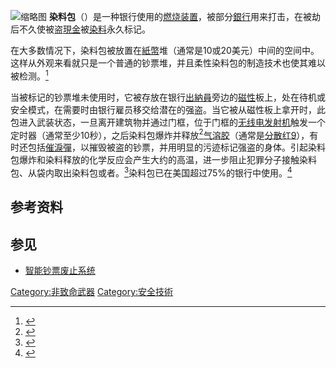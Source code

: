 [[File:Exploded_dye_pack_after_Bank_of_America_robbery.jpg|缩略图]]
'''染料包'''（{{lang-en|'''dye pack'''}}）是一种银行使用{{tsl|en|Radio-control|无线电控制}}的[[燃烧弹|燃烧装置]]，被部分[[銀行|銀行]]用来打击{{tsl|en|Bank robbery|银行劫案}}，在被劫后不久使被盗[[現金|現金]]被[[染料|染料]]永久标记。

在大多数情况下，染料包被放置在[[紙幣|紙幣]]堆（通常是10或20美元）中间的空间中。这样从外观来看就只是一个普通的钞票堆，并且柔性染料包的制造技术也使其难以被检测。<ref name="dyepack">{{Cite web|url=http://science.howstuffworks.com/question671.htm|title=I've heard of bank robbers being foiled by a 'dye pack' put in their money stash. What is a 'dye pack'?|accessdate=May 21, 2012|publisher=How Stuff Works|archive-date=2021-02-24|archive-url=https://web.archive.org/web/20210224155528/https://science.howstuffworks.com/question671.htm|dead-url=no}}</ref>

当被标记的钞票堆未使用时，它被存放在银行[[出納員|出納員]]旁边的[[磁|磁性]]板上，处在待机或安全模式，在需要时由银行雇员移交给潜在的强盗。当它被从磁性板上拿开时，此包进入武装状态，一旦离开建筑物并通过门框，位于门框的[[发送器|无线电发射机]]触发一个定时器（通常至少10秒），之后染料包爆炸并释放<ref name="thievescaught">{{Cite web|url=http://nypost.com/2014/05/23/thieves-caught-after-dye-pack-explodes-in-bank-heist/|title=Thieves caught after dye pack explodes in bank heist|accessdate=October 23, 2016|publisher=New York Post|archive-date=2020-11-26|archive-url=https://web.archive.org/web/20201126101555/https://nypost.com/2014/05/23/thieves-caught-after-dye-pack-explodes-in-bank-heist/|dead-url=no}}</ref>[[气溶胶|气溶胶]]（通常是[[分散红9|分散红9]]），有时还包括[[催淚彈|催淚彈]]，以摧毁被盗的钞票，并用明显的污迹标记强盗的身体。引起染料包爆炸和染料释放的化学反应会产生大约{{Convert|200|°C}}的高温，进一步阻止犯罪分子接触染料包、从袋内取出染料包或者{{tsl|en|Getaway vehicle|逃离现场}}{{what}}。<ref name="dyepack">{{Cite web|url=http://science.howstuffworks.com/question671.htm|title=I've heard of bank robbers being foiled by a 'dye pack' put in their money stash. What is a 'dye pack'?|accessdate=May 21, 2012|publisher=How Stuff Works}}</ref>染料包已在美国超过75%的银行中使用。<ref name="dyepack">{{Cite web|url=http://science.howstuffworks.com/question671.htm|title=I've heard of bank robbers being foiled by a 'dye pack' put in their money stash. What is a 'dye pack'?|accessdate=May 21, 2012|publisher=How Stuff Works}}</ref>

== 参考资料 ==
{{reflist}}

== 参见 ==
* [[智能钞票废止系统|智能钞票废止系统]]

{{金錢小作品}}
[[Category:非致命武器|Category:非致命武器]]
[[Category:安全技術|Category:安全技術]]